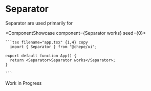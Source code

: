 

# Separator

Separator are used primarily for

<ComponentShowcase component={<Separator>Separator works</Separator>} seed={0}>
   <div>

    ```tsx filename="app.tsx" {1,4} copy
      import { Separator } from "@chepe/ui";

    export default function App() {
      return <Separator>Separator works</Separator>;
    }

    ```

  </div>
</ComponentShowcase>

<Callout emoji="⚠️" type="warning">
  Work in Progress
</Callout>
